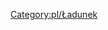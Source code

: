 <noinclude>
[[Category:pl/Ładunek]]
</noinclude>{{en/Navbox|navbar = off
|state = off

|name = Navbox Ładunek/Pl
|title = [[pl/Manual/Base Set/Economy/Ładunek|'''Ładunek''']] dostępny w poszczególnych [[pl/Manual/Klimat|klimatach]]:

|group1 = [[en/Umiarkowany]]
|list1 = {{en/nowrap begin}} [[pl/Manual/Base Set/Economy/Pasażerowie|Pasażerowie]] &bull; [[pl/Manual/Base Set/Economy/Poczta|Poczta]] &bull; [[pl/Manual/Base Set/Economy/Drewno|Drewno]] &bull; [[pl/Manual/Base Set/Economy/Kosztowności|Kosztowności]] &bull; [[pl/Manual/Base Set/Economy/Ropa|Ropa]] &bull; [[pl/Manual/Base Set/Economy/Ruda żelaza|Ruda żelaza]] &bull; [[pl/Manual/Base Set/Economy/Stal|Stal]] &bull; [[pl/Manual/Base Set/Economy/Towary|Towary]] &bull; [[pl/Manual/Base Set/Economy/Węgiel|Węgiel]] &bull; [[pl/Manual/Base Set/Economy/Zboże|Zboże]] &bull; [[pl/Manual/Base Set/Economy/Żywiec|Żywiec]] {{en/nowrap end}}

|group2 = [[en/Arktyczny]]
|list2 = {{en/nowrap begin}} [[pl/Manual/Base Set/Economy/Pasażerowie|Pasażerowie]] &bull; [[pl/Manual/Base Set/Economy/Poczta|Poczta]] &bull; [[pl/Manual/Base Set/Economy/Drewno|Drewno]] &bull; [[pl/Manual/Base Set/Economy/Papier|Papier]] &bull; [[pl/Manual/Base Set/Economy/Pszenica|Pszenica]] &bull; [[pl/Manual/Base Set/Economy/Ropa|Ropa]] &bull; [[pl/Manual/Base Set/Economy/Towary|Towary]] &bull; [[pl/Manual/Base Set/Economy/Węgiel|Węgiel]] &bull; [[pl/Manual/Base Set/Economy/Złoto|Złoto]] &bull; [[pl/Manual/Base Set/Economy/Żywiec|Żywiec]] &bull; [[pl/Manual/Base Set/Economy/Żywność|Żywność]] {{en/nowrap end}}
 
|group3 = [[en/Tropikalny]]
|list3 = {{en/nowrap begin}} [[pl/Manual/Base Set/Economy/Pasażerowie|Pasażerowie]] &bull; [[pl/Manual/Base Set/Economy/Poczta|Poczta]] &bull; [[pl/Manual/Base Set/Economy/Diamenty|Diamenty]] &bull; [[pl/Manual/Base Set/Economy/Drewno|Drewno]] &bull; [[pl/Manual/Base Set/Economy/Kauczuk|Kauczuk]] &bull; [[pl/Manual/Base Set/Economy/Kukurydza|Kukurydza]] &bull; [[pl/Manual/Base Set/Economy/Owoce|Owoce]] &bull; [[pl/Manual/Base Set/Economy/Ropa|Ropa]] &bull; [[pl/Manual/Base Set/Economy/Ruda miedzi|Ruda miedzi]] &bull; [[pl/Manual/Base Set/Economy/Towary|Towary]] &bull; [[pl/Manual/Base Set/Economy/Woda|Woda]] &bull; [[pl/Manual/Base Set/Economy/Żywność|Żywność]] {{en/nowrap end}}

|group4 = [[en/Zabawkowy]]
|list4 = {{en/nowrap begin}} [[pl/Manual/Base Set/Economy/Pasażerowie|Pasażerowie]] &bull; [[pl/Manual/Base Set/Economy/Poczta|Poczta]] &bull; [[pl/Manual/Base Set/Economy/Baterie|Baterie]] &bull; [[pl/Manual/Base Set/Economy/Bąbelki|Bąbelki]] &bull; [[pl/Manual/Base Set/Economy/Cola|Cola]] &bull; [[pl/Manual/Base Set/Economy/Cukier|Cukier]] &bull; [[pl/Manual/Base Set/Economy/Napoje gazowane|Napoje gazowane]] &bull; [[pl/Manual/Base Set/Economy/Plastik|Plastik]] &bull; [[pl/Manual/Base Set/Economy/Słodycze|Słodycze]] &bull; [[pl/Manual/Base Set/Economy/Toffi|Toffi]] &bull; [[pl/Manual/Base Set/Economy/Wata cukrowa|Wata cukrowa]] &bull; [[pl/Manual/Base Set/Economy/Zabawki|Zabawki]] {{en/nowrap end}}

}}